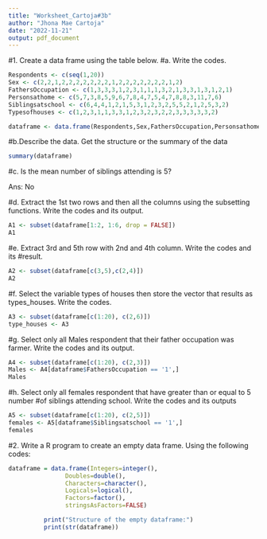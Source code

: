 ```yaml
---
title: "Worksheet_Cartoja#3b"
author: "Jhona Mae Cartoja"
date: "2022-11-21"
output: pdf_document
---
```


#1. Create a data frame using the table below.
#a. Write the codes.

```r
Respondents <- c(seq(1,20))
Sex <- c(2,2,1,2,2,2,2,2,2,2,1,2,2,2,2,2,2,2,1,2)
FathersOccupation <- c(1,3,3,3,1,2,3,1,1,1,3,2,1,3,3,1,3,1,2,1)
Personsathome <- c(5,7,3,8,5,9,6,7,8,4,7,5,4,7,8,8,3,11,7,6) 
Siblingsatschool <- c(6,4,4,1,2,1,5,3,1,2,3,2,5,5,2,1,2,5,3,2)
Typesofhouses <- c(1,2,3,1,1,3,3,1,2,3,2,3,2,2,3,3,3,3,3,2)

dataframe <- data.frame(Respondents,Sex,FathersOccupation,Personsathome,Siblingsatschool,Typesofhouses)
```



#b.Describe the data. Get the structure or the summary of the data

```r
summary(dataframe)
```
 
 
 
#c. Is the mean number of siblings attending is 5?

Ans: No



#d. Extract the 1st two rows and then all the columns using the subsetting functions.
Write the codes and its output.

```r
A1 <- subset(dataframe[1:2, 1:6, drop = FALSE])
A1
```



#e. Extract 3rd and 5th row with 2nd and 4th column. Write the codes and its
#result.

```r
A2 <- subset(dataframe[c(3,5),c(2,4)])
A2
```



#f. Select the variable types of houses then store the vector that results as types_houses.
Write the codes.

```r
A3 <- subset(dataframe[c(1:20), c(2,6)])
type_houses <- A3
```



#g. Select only all Males respondent that their father occupation was farmer. Write
the codes and its output.

```r
A4 <- subset(dataframe[c(1:20), c(2,3)])
Males <- A4[dataframe$FathersOccupation == '1',]
Males
```



#h. Select only all females respondent that have greater than or equal to 5 number
#of siblings attending school. Write the codes and its outputs

```r
A5 <- subset(dataframe[c(1:20), c(2,5)])
females <- A5[dataframe$Siblingsatschool == '1',]
females
```



#2. Write a R program to create an empty data frame. Using the following codes:

```r
dataframe = data.frame(Integers=integer(),
                Doubles=double(), 
                Characters=character(),
                Logicals=logical(),
                Factors=factor(),
                stringsAsFactors=FALSE)

          print("Structure of the empty dataframe:")
          print(str(dataframe))
```
